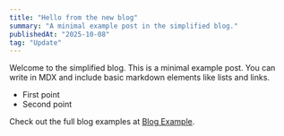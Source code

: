 ```yaml
---
title: "Hello from the new blog"
summary: "A minimal example post in the simplified blog."
publishedAt: "2025-10-08"
tag: "Update"
---
```


Welcome to the simplified blog. This is a minimal example post. You can write in MDX and include basic markdown elements like lists and links.

- First point
- Second point

Check out the full blog examples at [Blog Example](/blogexample).


